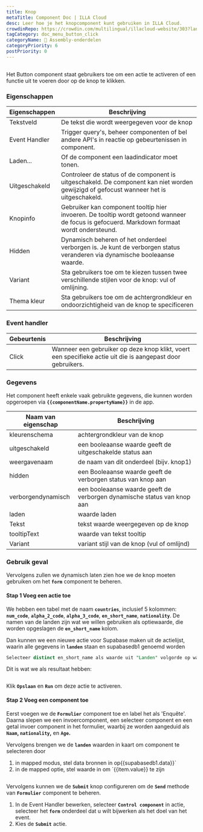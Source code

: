 ```yaml
---
title: Knop
metaTitle: Component Doc | ILLA Cloud
desc: Leer hoe je het knopcomponent kunt gebruiken in ILLA Cloud.
crowdinRepo: https://crowdin.com/multilingual/illacloud-website/303?languages=nl&filter=basic&value=0
tagCategory: doc_menu_button_click
categoryName: 🧬 Assembly-onderdelen
categoryPriority: 6
postPriority: 0
---
```


## <h2 hidden>Wat is Knop?</h2>

Het Button component staat gebruikers toe om een actie te activeren of een functie uit te voeren door op de knop te klikken. 

### Eigenschappen

| Eigenschappen | Beschrijving                                                                                                                               |
| ------------- | ------------------------------------------------------------------------------------------------------------------------------------------ |
| Tekstveld     | De tekst die wordt weergegeven voor de knop                                                                                                |
| Event Handler | Trigger query's, beheer componenten of bel andere API's in reactie op gebeurtenissen in component.                                         |
| Laden...      | Of de component een laadindicator moet tonen.                                                                                              |
| Uitgeschakeld | Controleer de status of de component is uitgeschakeld. De component kan niet worden gewijzigd of gefocust wanneer het is uitgeschakeld.    |
| Knopinfo      | Gebruiker kan component tooltip hier invoeren. De tooltip wordt getoond wanneer de focus is gefocuerd. Markdown formaat wordt ondersteund. |
| Hidden        | Dynamisch beheren of het onderdeel verborgen is. Je kunt de verborgen status veranderen via dynamische booleaanse waarde.                  |
| Variant       | Sta gebruikers toe om te kiezen tussen twee verschillende stijlen voor de knop: vul of omlijning.                                          |
| Thema kleur   | Sta gebruikers toe om de achtergrondkleur en ondoorzichtigheid van de knop te specificeren                                                 |

### Event handler

| Gebeurtenis | Beschrijving                                                                                               |
| ----------- | ---------------------------------------------------------------------------------------------------------- |
| Click       | Wanneer een gebruiker op deze knop klikt, voert een specifieke actie uit die is aangepast door gebruikers. |

### Gegevens

Het component heeft enkele vaak gebruikte gegevens, die kunnen worden opgeroepen via **`{{componentName.propertyName}}`** in de app.

| Naam van eigenschap | Beschrijving                                                            |
| ------------------- | ----------------------------------------------------------------------- |
| kleurenschema       | achtergrondkleur van de knop                                            |
| uitgeschakeld       | een booleaanse waarde geeft de uitgeschakelde status aan                |
| weergavenaam        | de naam van dit onderdeel (bijv. knop1)                                 |
| hidden              | een Booleaanse waarde geeft de verborgen status van knop aan            |
| verborgendynamisch  | een booleaanse waarde geeft de verborgen dynamische status van knop aan |
| laden               | waarde laden                                                            |
| Tekst               | tekst waarde weergegeven op de knop                                     |
| tooltipText         | waarde van tekst tooltip                                                |
| Variant             | variant stijl van de knop (vul of omlijnd)                              |

### Gebruik geval

Vervolgens zullen we dynamisch laten zien hoe we de knop moeten gebruiken om het **`form`** component te beheren. 

#### Stap 1 Voeg een actie toe

We hebben een tabel met de naam **`countries`**, inclusief 5 kolommen: **`num_code`**, **`alpha_2_code`**, **`alpha_3_code`**, **`en_short_name`**, **`nationality`**. De namen van de landen zijn wat we willen gebruiken als optiewaarde, die worden opgeslagen de **`en_short_name`** kolom.

Dan kunnen we een nieuwe actie voor Supabase maken uit de actielijst, waarin alle gegevens in **`landen`** staan en supabasedb1 genoemd worden 

```sql
Selecteer distinct en_short_name als waarde uit "Landen" volgorde op waarde;
```

Dit is wat we als resultaat hebben:

<img src='https://cdn.illacloud.com/official-website/img/docs/countries.png' alt='' />

Klik **`Opslaan`** en **`Run`** om deze actie te activeren.

#### Stap 2 Voeg een component toe

Eerst voegen we de **`Formulier`** component toe en label het als 'Enquête'. Daarna slepen we een invoercomponent, een selecteer component en een getal invoer component in het formulier, waarbij ze worden aangeduid als **`Naam`, `nationality`,** en **`Age`.**

Vervolgens brengen we de **`landen`** waarden in kaart om component te selecteren door 

1.  in mapped modus, stel data bronnen in op{{supabasedb1.data}}\` 
2.  in de mapped optie, stel waarde in om \`{{item.value}} te zijn

<img src='https://cdn.illacloud.com/official-website/img/docs/button1.png' alt='' />

Vervolgens kunnen we de **`Submit`** knop configureren om de **`Send`** methode van **`Formulier`** component te beheren. 

1.  In de Event Handler bewerken, selecteer **`Control component`** in actie, selecteer het **`form`** onderdeel dat u wilt bijwerken als het doel van het event.
2.  Kies de **`Submit`** actie. 

<img src='https://cdn.illacloud.com/official-website/img/docs/countries2.png' alt='' />
